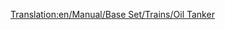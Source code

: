 [[Translation:en/Manual/Base Set/Trains/Oil Tanker]]
{{nl/Wagons|Naam=Olietanker
|Picture=[[File:en/Oiltanker.png]]
|NormaalKosten=£1,562 ($3,124)
|NormaalGewicht=24 / 54 t
|NormaalCapaciteit=30,000 liter olie
|MonoKosten=£1,562 ($3,124)
|MonoGewicht=24 / 59 t
|MonoCapaciteit=35,000 liter olie
|MagKosten=£1,562 ($3,124)
|MagGewicht=24 / 61 t
|MagCapaciteit=37,000 liter olie
|Omschrijving=Olietankers zijn zo geconstrueerd dat ze [[en/Manual/Base Set/Cargos/Oil|olie (EN)]] kunnen transporteren. Deze wagon is beschikbaar in [[nl/Manual/Klimaat#Gematigd|gematigde]], [[nl/Manual/Klimaat#Subarctisch|subarctische]] en [[nl/Manual/Klimaat#Subtropisch|subtropische]] klimaten.
}}